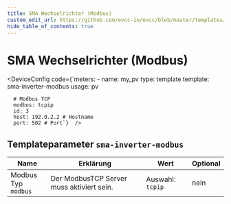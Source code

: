 ```yaml
---
title: SMA Wechselrichter (Modbus)
custom_edit_url: https://github.com/evcc-io/evcc/blob/master/templates/definition/meter/sma-inverter-modbus.yaml
hide_table_of_contents: true
---
```



# SMA Wechselrichter (Modbus)

<div className="device-detail-container">
  <div className="device-detail-content">
    <DeviceFeatures features="" />

<DeviceConfig code={`meters:
    - name: my_pv
      type: template
      template: sma-inverter-modbus
      usage: pv
      
      # Modbus TCP
      modbus: tcpip
      id: 3
      host: 192.0.2.2 # Hostname
      port: 502 # Port`}  />
  </div>
  <div className="device-detail-icon">
    <evcc-icon
      type="meter"
      name="sma-wechselrichter-modbus"
      size="400px"
      alt="SMA Wechselrichter (Modbus)"
      className="device-detail-icon-img"
    ></evcc-icon>
  </div>
</div>

## Templateparameter `sma-inverter-modbus`

| Name | Erklärung | Wert | Optional |
|-----------|-----------|------|----------|
| Modbus Typ<br/>`modbus` | Der ModbusTCP Server muss aktiviert sein. | Auswahl: `tcpip` | nein |

